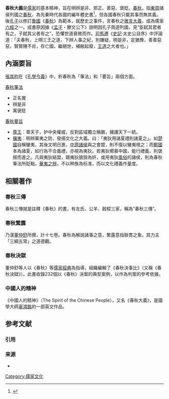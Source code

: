 {{otheruses|中国人的精神|other=辜鸿铭的一部英文作品}}
'''春秋大義'''是[[儒家|儒家]]的基本精神，旨在明辨是非、邪正、善惡、褒貶。[[春秋_(书)|春秋]]，指[[東周|東周]]諸侯列國之[[春秋|春秋]]，為先秦時代各國的編年體史書<ref>{{Cite web |url=http://www.sdmuseum.com/show.aspx?id=2374&cid=59 |title=我國古代最早的編年體史書——《春秋》 |access-date=2011-11-30 |archive-date=2013-07-29 |archive-url=https://web.archive.org/web/20130729142849/http://www.sdmuseum.com/show.aspx?id=2374&cid=59 |dead-url=no }}</ref>，但各國春秋只載其事而無其義。後[[孔子|孔子]]以修訂[[魯國|魯國]]《[[春秋_(史書)|春秋]]》為範本，就歷史之事件，言春秋之[[微言大義|微言大義]]，成為儒家[[六經|六經]]之一。成書原因據《[[孟子|孟子]]・滕文公下》說明因孔子周遊列國，見“臣弑其君者有之，子弑其父者有之”，恐懼世道衰微而作。[[司馬遷|司馬遷]]《[[史記|史記]]·太史公自序》中評論道：「夫春秋，上明三王之道，下辨人事之紀，別嫌疑，明是非，定猶豫，善善惡惡，賢賢賤不肖，存亡國，繼絕世，補敝起廢，[[王道|王道]]之大者也。」

== 內涵要旨 ==

[[張其昀|張其昀]]在《[[孔學今義|孔學今義]]》中，析春秋為「筆法」和「要旨」兩個方面。
;[[春秋筆法|春秋筆法]]
*正名實
*辨是非
*寓襃貶
;[[春秋要旨|春秋要旨]]
*[[尊王|尊王]]：尊天子，护中央權威，反對區域獨立稱霸，擁護天下一統。
*[[攘夷|攘夷]]：明辨華夷之防，發揚文化之大義。曰：「夷狄用諸夏禮則諸夏之」。如[[楚國|楚國]]自稱蠻夷，其後文明日進，[[中原|中原]][[諸侯|諸侯]]與之會盟，則不復以蠻夷視之；而[[鄭國|鄭國]]本為諸夏，如行為不合義禮，亦視為夷狄。若夷狄嚮慕中國，能行禮義，則襃揚而進之。凡與夷狄結盟，跟夷狄狼狽為奸，或用夷狄[[風俗|風俗]]的諸侯，則為春秋筆法所貶黜。[[華夷之辨|華夷之辨]]，不以种族為标准，而以文化禮義作量度。

== 相關著作 ==
===春秋三傳===
{{Main|春秋三傳}}

春秋三傳就是註釋《春秋》的書，有左氏、公羊、穀樑三家，稱為“春秋三傳”。

===春秋繁露===
{{Main|春秋繁露}}

乃漢[[董仲舒|董仲舒]]所撰，計十七卷。春秋為解說諸事之意，繁露意指聯貫之象。其力主「三綱五常」之道德觀。

===春秋決獄===
{{Main|春秋決獄}}

董仲舒等人以《春秋》等[[儒家經典|儒家經典]]為指導，組織編輯了《春秋決事比》（又稱《春秋決獄》）。此書收錄232個以《春秋》決案的典型案例，以作為判案的參考依據。

===中國人的精神===
{{Main|中國人的精神}}

《中國人的精神》（The Spirit of the Chinese People），又名《春秋大義》，是國學大師[[辜鴻銘|辜鴻銘]]的一部英文作品。

== 参考文献 ==
=== 引用 ===
{{Reflist}}

=== 来源 ===
* {{cite encyclopedia |url = http://ap6.pccu.edu.tw/Encyclopedia/data.asp?id=4043&nowpage=1 |chapter = 春秋大義 |author = 高懷民 |title = 中華百科全書 |access-date = 2007-03-10 |archive-date = 2021-01-07 |archive-url = https://web.archive.org/web/20210107162040/http://ap6.pccu.edu.tw/Encyclopedia/data.asp?id=4043&nowpage=1 |dead-url = no }}

[[Category:儒家文化|Category:儒家文化]]